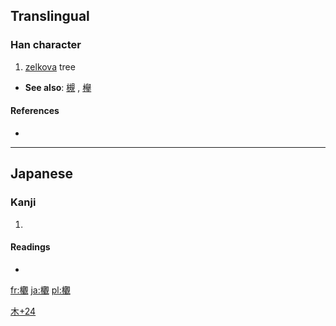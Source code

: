 ==Translingual==

===Han character===
{{Han char|rn=75|rad=木|as=24|sn=28|four=|canj=木廿土山 (DTGU)}}

# [[zelkova]] tree

* '''See also''': [[槻]]<!-- looks like a simplificatin? -->, [[欅]]

====References====
* {{Han ref|kx=0564.261|dkj=15986|dj=0953.320|hdz=21327.071|uh=6B1F|ud=27423}}

----

==Japanese==

===Kanji===
{{ja-kanji|grade=|rs=木24}}

# {{defn|lang=ja|sort=木24}}

====Readings====
* {{ja-readings|on=|kun=[[つき]] (tsuki), [[かたくみ]] (katakumi)}}

[[Category:Japanese-only CJKV Characters|木+24]]

[[fr:欟]]
[[ja:欟]]
[[pl:欟]]